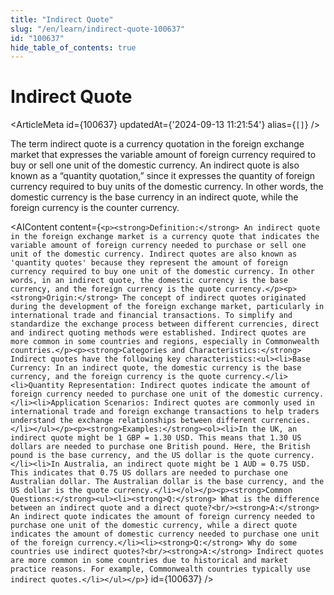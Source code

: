 ```yaml
---
title: "Indirect Quote"
slug: "/en/learn/indirect-quote-100637"
id: "100637"
hide_table_of_contents: true
---
```



# Indirect Quote

<ArticleMeta id={100637} updatedAt={'2024-09-13 11:21:54'} alias={`[]`} />
<div className='border-solid border-b border-t-0 my-4 border-[var(--ifm-color-gray-300)]' />

The term indirect quote is a currency quotation in the foreign exchange market that expresses the variable amount of foreign currency required to buy or sell one unit of the domestic currency. An indirect quote is also known as a “quantity quotation,” since it expresses the quantity of foreign currency required to buy units of the domestic currency. In other words, the domestic currency is the base currency in an indirect quote, while the foreign currency is the counter currency.

<AIContent content={`<p><strong>Definition:</strong> An indirect quote in the foreign exchange market is a currency quote that indicates the variable amount of foreign currency needed to purchase or sell one unit of the domestic currency. Indirect quotes are also known as 'quantity quotes' because they represent the amount of foreign currency required to buy one unit of the domestic currency. In other words, in an indirect quote, the domestic currency is the base currency, and the foreign currency is the quote currency.</p><p><strong>Origin:</strong> The concept of indirect quotes originated during the development of the foreign exchange market, particularly in international trade and financial transactions. To simplify and standardize the exchange process between different currencies, direct and indirect quoting methods were established. Indirect quotes are more common in some countries and regions, especially in Commonwealth countries.</p><p><strong>Categories and Characteristics:</strong> Indirect quotes have the following key characteristics:<ul><li>Base Currency: In an indirect quote, the domestic currency is the base currency, and the foreign currency is the quote currency.</li><li>Quantity Representation: Indirect quotes indicate the amount of foreign currency needed to purchase one unit of the domestic currency.</li><li>Application Scenarios: Indirect quotes are commonly used in international trade and foreign exchange transactions to help traders understand the exchange relationships between different currencies.</li></ul></p><p><strong>Examples:</strong><ol><li>In the UK, an indirect quote might be 1 GBP = 1.30 USD. This means that 1.30 US dollars are needed to purchase one British pound. Here, the British pound is the base currency, and the US dollar is the quote currency.</li><li>In Australia, an indirect quote might be 1 AUD = 0.75 USD. This indicates that 0.75 US dollars are needed to purchase one Australian dollar. The Australian dollar is the base currency, and the US dollar is the quote currency.</li></ol></p><p><strong>Common Questions:</strong><ul><li><strong>Q:</strong> What is the difference between an indirect quote and a direct quote?<br/><strong>A:</strong> An indirect quote indicates the amount of foreign currency needed to purchase one unit of the domestic currency, while a direct quote indicates the amount of domestic currency needed to purchase one unit of the foreign currency.</li><li><strong>Q:</strong> Why do some countries use indirect quotes?<br/><strong>A:</strong> Indirect quotes are more common in some countries due to historical and market practice reasons. For example, Commonwealth countries typically use indirect quotes.</li></ul></p>`} id={100637} />
